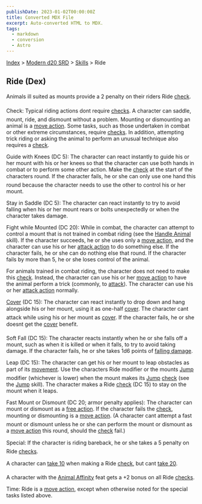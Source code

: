 ```yaml
---
publishDate: 2023-01-02T00:00:00Z
title: Converted MDX File
excerpt: Auto-converted HTML to MDX.
tags:
  - markdown
  - conversion
  - Astro
---
```


[Index](-index) > [Modern d20 SRD](modern-d20-srd-index) > [Skills](modern-d20-srd-skills-index) > Ride

## Ride (Dex)

Animals ill suited as mounts provide a 2 penalty on their riders Ride [check](modern-d20-srd-skills-skill-basics-php#skill-check-index).

Check: Typical riding actions dont require [checks](modern-d20-srd-skills-skill-basics-php#skill-check-index). A character can saddle, mount, ride, and dismount without a problem. Mounting or dismounting an animal is a [move
action](modern-d20-srd-combat-move-actions). Some tasks, such as those undertaken in combat or other extreme circumstances, require [checks](modern-d20-srd-skills-skill-basics-php#skill-check-index). In addition, attempting trick riding or asking the animal to perform an unusual technique also requires a [check](modern-d20-srd-skills-skill-basics-php#skill-check-index).

Guide with Knees (DC 5): The character can react instantly to guide his or her mount with his or her knees so that the character can use both hands in combat or to perform some other action. Make the [check](modern-d20-srd-skills-skill-basics-php#skill-check-index) at the start of the characters round. If the character fails, he or she can only use one hand this round because the character needs to use the other to control his or her mount.

Stay in Saddle (DC 5): The character can react instantly to try to avoid falling when his or her mount rears or bolts unexpectedly or when the character takes damage.

Fight while Mounted (DC 20): While in combat, the character can attempt to control a mount that is not trained in combat riding (see the [Handle
Animal](modern-d20-srd-skills-handle-animal) skill). If the character succeeds, he or she uses only a [move
action](modern-d20-srd-combat-move-actions), and the character can use his or her [attack
action](modern-d20-srd-combat-attack-actions) to do something else. If the character fails, he or she can do nothing else that round. If the character fails by more than 5, he or she loses control of the animal.

For animals trained in combat riding, the character does not need to make this [check](modern-d20-srd-skills-skill-basics-php#skill-check-index). Instead, the character can use his or her [move
action](modern-d20-srd-combat-move-actions) to have the animal perform a trick (commonly, to [attack](modern-d20-srd-combat-attack-roll)). The character can use his or her [attack
action](modern-d20-srd-combat-attack-actions) normally.

[Cover](modern-d20-srd-combat-cover) (DC 15): The character can react instantly to drop down and hang alongside his or her mount, using it as one-half [cover](modern-d20-srd-combat-cover). The character cant attack while using his or her mount as [cover](modern-d20-srd-combat-cover). If the character fails, he or she doesnt get the [cover](modern-d20-srd-combat-cover) benefit.

Soft Fall (DC 15): The character reacts instantly when he or she falls off a mount, such as when it is killed or when it falls, to try to avoid taking damage. If the character fails, he or she takes 1d6 points of [falling
damage](modern-d20-srd-environment-hazards-falling).

Leap (DC 15): The character can get his or her mount to leap obstacles as part of its [movement](modern-d20-srd-combat-movement-and-position). Use the characters Ride modifier or the mounts [Jump](modern-d20-srd-skills-jump) modifier (whichever is lower) when the mount makes its [Jump](modern-d20-srd-skills-jump) [check](modern-d20-srd-skills-skill-basics-php#skill-check-index) (see the [Jump](modern-d20-srd-skills-jump) skill). The character makes a Ride [check](modern-d20-srd-skills-skill-basics-php#skill-check-index) (DC 15) to stay on the mount when it leaps.

Fast Mount or Dismount (DC 20; armor penalty applies): The character can mount or dismount as a [free
action](modern-d20-srd-combat-action-types). If the character fails the [check](modern-d20-srd-skills-skill-basics-php#skill-check-index), mounting or dismounting is a [move
action](modern-d20-srd-combat-move-actions). (A character cant attempt a fast mount or dismount unless he or she can perform the mount or dismount as a [move
action](modern-d20-srd-combat-move-actions) this round, should the [check](modern-d20-srd-skills-skill-basics-php#skill-check-index) fail.)

Special: If the character is riding bareback, he or she takes a 5 penalty on Ride [checks](modern-d20-srd-skills-skill-basics-php#skill-check-index).

A character can [take
10](modern-d20-srd-skills-skill-basics-php#take10-index) when making a Ride [check](modern-d20-srd-skills-skill-basics-php#skill-check-index), but cant [take
20](modern-d20-srd-skills-skill-basics-php#take20-index).

A character with the [Animal
Affinity](modern-d20-srd-feats-animal-affinity) feat gets a +2 bonus on all Ride [checks](modern-d20-srd-skills-skill-basics-php#skill-check-index).

Time: Ride is a [move action](modern-d20-srd-combat-move-actions), except when otherwise noted for the special tasks listed above.
